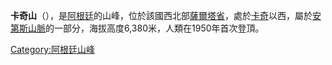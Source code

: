'''卡奇山'''（{{lang-es|Nevado de Cachi}}），是[[阿根廷|阿根廷]]的山峰，位於該國西北部[[薩爾塔省|薩爾塔省]]，處於[[卡奇_(阿根廷)|卡奇]]以西，屬於[[安第斯山脈|安第斯山脈]]的一部分，海拔高度6,380米，人類在1950年首次登頂。

{{coord|24.9333|S|66.3833|W|source:wikidata-and-enwiki-cat-tree_region:AR|display=title}}

{{Argentina-geo-stub}}
[[Category:阿根廷山峰|Category:阿根廷山峰]]